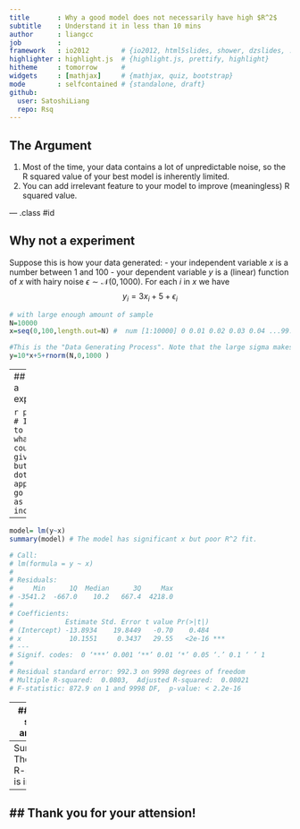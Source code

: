 ```yaml
---
title       : Why a good model does not necessarily have high $R^2$
subtitle    : Understand it in less than 10 mins
author      : liangcc
job         : 
framework   : io2012        # {io2012, html5slides, shower, dzslides, ...}
highlighter : highlight.js  # {highlight.js, prettify, highlight}
hitheme     : tomorrow      # 
widgets     : [mathjax]     # {mathjax, quiz, bootstrap}
mode        : selfcontained # {standalone, draft}
github:
  user: SatoshiLiang
  repo: Rsq
---
```


## The Argument

1. Most of the time, your data contains a lot of unpredictable noise, so the R squared value of your best model is inherently limited.
2. You can add irrelevant feature to your model to improve (meaningless) R squared value.

--- .class #id 

## Why not a experiment

Suppose this is how your data generated:
- your independent variable $x$ is a number between 1 and 100
- your dependent variable $y$ is a (linear) function of $x$ with hairy noise $\epsilon \sim \mathcal{N}(0,1000)$. For each $i$ in $x$ we have $$y_i=3x_i+5+ \epsilon_i$$

```r
# with large enough amount of sample
N=10000
x=seq(0,100,length.out=N) #  num [1:10000] 0 0.01 0.02 0.03 0.04 ...99.98 99.99 100.00

#This is the "Data Generating Process". Note that the large sigma makes the noise noisy
y=10*x+5+rnorm(N,0,1000 )
```
---
## Why not a experiment

```r
plot(x,y) # It's hard to tell what y could be given x, but the y dots appearently go upward as x increases.
```

--- 

```r
model= lm(y~x)
summary(model) # The model has significant x but poor R^2 fit.

# Call:
# lm(formula = y ~ x)
# 
# Residuals:
#     Min      1Q  Median      3Q     Max 
# -3541.2  -667.0    10.2   667.4  4218.0 
# 
# Coefficients:
#             Estimate Std. Error t value Pr(>|t|)    
# (Intercept) -13.8934    19.8449   -0.70    0.484    
# x            10.1551     0.3437   29.55   <2e-16 ***
# ---
# Signif. codes:  0 ‘***’ 0.001 ‘**’ 0.01 ‘*’ 0.05 ‘.’ 0.1 ‘ ’ 1
# 
# Residual standard error: 992.3 on 9998 degrees of freedom
# Multiple R-squared:  0.0803,  Adjusted R-squared:  0.08021 
# F-statistic: 872.9 on 1 and 9998 DF,  p-value: < 2.2e-16
```
---
## For the second argument

We will introduce another irrelevant feature $z$, a pure noise, to fit the data.
```r
z=rnorm(N,0,30)
model2=lm(y~x+z)
```


---
Surprisingly, The multiple R-squared is improved! 
```r
summary(model2)
# Call:
# lm(formula = y ~ x + z)
# 
# Residuals:
#     Min      1Q  Median      3Q     Max 
# -3520.5  -665.6    11.9   667.6  4214.7 
# 
# Coefficients:
#             Estimate Std. Error t value Pr(>|t|)    
# (Intercept) -13.9364    19.8446  -0.702    0.483    
# x            10.1546     0.3437  29.544   <2e-16 ***
# z            -0.3879     0.3309  -1.172    0.241    
# ---
# Signif. codes:  0 ‘***’ 0.001 ‘**’ 0.01 ‘*’ 0.05 ‘.’ 0.1 ‘ ’ 1
# 
# Residual standard error: 992.3 on 9997 degrees of freedom
# Multiple R-squared:  0.08042,  Adjusted R-squared:  0.08024 
# F-statistic: 437.2 on 2 and 9997 DF,  p-value: < 2.2e-16
```

---

## Thank you for your attension!
---

